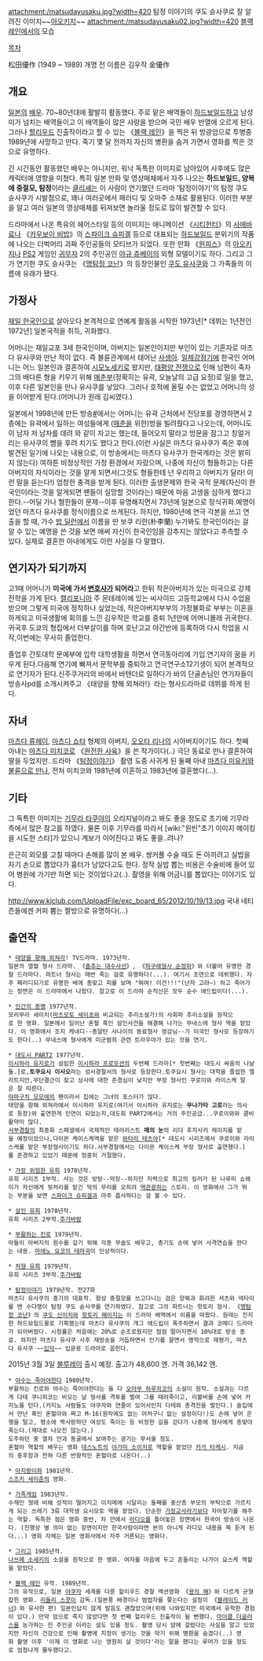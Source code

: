 {{{#!html
<object width="420" height="315"><param name="movie" value="http://www.youtube.com/v/iXEXFQVCQY4?hl=ko_KR&amp;version=3"></param><param name="allowFullScreen" value="true"></param><param name="allowscriptaccess" value="always"></param><embed src="http://www.youtube.com/v/iXEXFQVCQY4?hl=ko_KR&amp;version=3" type="application/x-shockwave-flash" width="420" height="315" allowscriptaccess="always" allowfullscreen="true"></embed></object>
}}}
attachment:/matsudayusaku.jpg?width=420
탐정 이야기의 쿠도 슌사쿠로 잘 알려진 이미지~~[[아오키지]]~~
attachment:/matsudayusaku02.jpg?width=420
[[블랙 레인]]에서의 모습

[[목차]]

松田優作 (1949 ~ 1989)
개명 전 이름은 김우작 金優作

== 개요 ==
[[일본]]의 [[배우]]. 70~80년대에 활발히 활동했다. 주로 맡은 배역들이 [[하드보일드]]하고 남성미가 넘치는 배역들이고 이 배역들이 많은 사랑을 받으며 국민 배우 반열에 오르게 된다. 그러나 [[할리우드]] 진출작이라고 할 수 있는 《[[블랙 레인]]》을 찍은 뒤 방광암으로 투병중 1989년에 사망하고 만다. 죽기 몇 달 전까지 자신의 병환을 숨겨 가면서 영화를 찍은 것으로 유명하다. 

긴 시간동안 활동했던 배우는 아니지만, 워낙 독특한 이미지로 남아있어 사후에도 많은 캐릭터에 영향을 미쳤다. 특히 일본 만화 및 영상매체에서 자주 나오는 '''하드보일드, 양복에 중절모, 탐정'''이라는 [[클리셰]]는 이 사람이 연기했던 드라마 '탐정이야기'의 탐정 쿠도 슌사쿠가 시발점으로, 꽤나 여러곳에서 패러디 및 오마주 소재로 활용된다. 이러한 부분을 알고 여러 일본의 영상매체를 뒤져보면 놀라울 정도로 많이 발견할 수 있다.

드라마에서 나온 특유의 헤어스타일 등의 이미지는 애니메이션 《[[시티헌터]]》의 [[사에바 료]]나 《[[카우보이 비밥]]》의 [[스파이크 슈피겔]] 등으로 대표되는 [[하드보일드]] 분위기의 작품에 나오는 더벅머리 괴짜 주인공들의 모티브가 되었다. 또한 만화 《[[원피스(만화)|원피스]]》의 [[아오키지]]나 [[PS2]] 게임인 [[귀무자]] 2의 주인공인 [[야규 쥬베이]]의 외형 모델이기도 하다. 그리고 그가 연기한 쿠도 슌사쿠는 《[[명탐정 코난]]》의 등장인물인 [[쿠도 유사쿠]]와 그 가족들의 이름에 유래가 됐다.
== 가정사 ==
[[재일 한국인]]으로 살아오다 본격적으로 연예계 활동을 시작한 1973년[* 데뷔는 1년전인 1972년] 일본국적을 취득, 귀화했다.
 
어머니는 재일교포 3세 한국인이며, 아버지는 일본인이지만 부인이 있는 기혼자로 마츠다 유사쿠와 만난 적이 없다. 즉  불륜관계에서 태어난 [[사생아]]. [[일제강점기]]에 한국인 어머니는 어느 일본인과 결혼하여 [[시모노세키]]로 왔지만, [[태평양 전쟁]]으로 인해 남편이 죽자 그의 배다른 형을 키우기 위해 [[매춘부]](정확히는 유곽, 오늘날의 고급 요정)로 일을 했고, 이후 다른 일본인을 만나 유사쿠를 낳았다. 그러나 호적에 올릴 수는 없었고 어머니의 성을 이어받게 된다.(어머니가 원래 김씨였다.) 

일본에서 1998년에 만든 방송[http://www.youtube.com/watch?v=EtbWZ8lnogA #]에서는 어머니는 유곽 근처에서 전당포를 경영하면서 2층에는 유곽에서 일하는 여성들에게 ([[매춘]]을 위한)방을 빌려줬다고 나오는데, 어머니도 이 남자 저 남자를 데려 와 같이 자고는 했는데, 들어오지 말라고 방문을 잠그고 칭얼거리는 유사쿠의 뺨을 후려 치기도 했다고 한다.(이런 사실은 마츠다 유사쿠가 죽은 후에 발견된 일기에 나오는 내용으로, 이 방송에서는 마츠다 유사쿠가 한국계라는 것은 밝히지 않는다) 여하튼 비정상적인 가정 환경에서 자랐으며, 나중에 자신이 형들하고는 다른 아버지의  자식이라는 것을 알게 되면서(그것도 형들한테 넌 우리하고 아버지가 달라! 이런 말을 듣는다!) 엄청한 충격을 받게 된다. 이러한 출생문제와 한국 국적 문제(자신이 한국인이라는 것을 알게되면 팬들이 실망할 것이라는) 때문에 마음 고생을 심하게 했다고 한다.--어딜 가나 혐한들이 문제--이후 유명해지면서 73년에 일본으로 정식귀화.예명이었던 마츠다 유사쿠를 정식이름으로 쓰게된다. 하지만, 1980년에 연극 각본을 쓰고 연출을 할 때, 가수 [[밥 딜런]]에서 이름을 딴 보쿠 리란(朴李蘭) 누가봐도 한국인이라는 걸 알 수 있는 예명을 쓴 것을 보면 애써 자신이 한국인임을 감추지는 않았다고 추측할 수 있다. 실제로 결혼한 아내에게도 이런 사실을 다 말했다. 
== 연기자가 되기까지 ==
고1때 어머니가 '''미국에 가서 [[변호사]]가 되어라'''고 한뒤 작은아버지가 있는 미국으로 강제 전학을 가게 된다. [[캘리포니아]] 주 몬테레이에 있는 씨사이드 고등학교에서 다시 수업을 받으며 그렇게 미국에 정착하나 싶었는데, 작은아버지부부의 가정불화로 부부는 이혼을 하게되고 미국생활에 회의를 느낀 김우작은 학교를 중퇴 1년만에 어머니몰래 귀국한다. 귀국후 도쿄의 형집에서 더부살이를 하며 호난고교 야간반에 등록하여 다시 학업을 시작,이번에는 무사히 졸업한다.

졸업후 간토대학 문예부에 입학 대학생활을 하면서 연극동아리에 가입.연기자의 꿈을 키우게 된다.다음해 연기에 빠져서 문학부를 중퇴하고 연극연구소12기생이 되어 본격적으로 연기자가 된다.신주쿠거리의 바에서 바텐더로 일하다가 바의 단골손님인 연기자들이 방송사pd를 소개시켜주고 《태양을 향해 외쳐라!》라는 형사드라마로 데뷔를 하게 된다.

== 자녀 ==
[[마츠다 류헤이]], [[마츠다 쇼타]] 형제의 아버지, [[오오타 리나]]의 시아버지이기도 하다. 첫째 아내는 [[마츠다 미치코]]로 《[[완전한 사육]]》을 쓴 작가이다(..) 극단 동료로 만나 결혼하여 딸을 두었지만..드라마 《[[탐정이야기]]》 촬영 도중 사귀게 된 둘째 아내 [[마츠다 미유키]]와 [http://oeker.net/gnuboard4/bbs/board.php?bo_table=japan&wr_id=236340 불륜으로 만나], 전처 미치코와 1981년에 이혼하고 1983년에 결혼했다(...). 

== 기타 ==
그 독특한 이미지는 [[기무라 타쿠야]]의 오리지널이라고 봐도 좋을 정도로 초기에 기무라 측에서 많은 참고를 하였다. 물론 이후 기무라를 따라서 [wiki:"원빈"초기 이미지 메이킹을 시도한 스타]가 있으니 계보가 이어진다고 봐도 좋을..려나?

은근히 외모를 고칠 때마다 손해를 많이 본 배우. 쌍커풀 수술 때도 돈 아끼려고 실밥을 자기 손으로 뽑았다가 흉터가 남았다고도 한다. 정작 실밥 뽑는 비용은 수술비에 들어 있어 병원에 가기만 하면 되는 것이었다고(..). 촬영을 위해 어금니를 뽑았다는 이야기도 있다.

http://www.kjclub.com/UploadFile/exc_board_65/2012/10/19/13.jpg
국내 네티즌들에겐 커피 뿜는 짤방으로 유명하다(...)
== 출연작 ==
 * [[태양을 향해 외쳐라]]! TV드라마. 1973년작.
 일본의 열혈 형사 드라마. 《[[춤추는 대수사선]]》, 《[[하구레형사 순정파]]》와 더불어 유명한 경찰 드라마다. 파트너 형사는 매번 죽는 걸로 유명하다(...). 여기서 조연으로 데뷔했다. 자주 패러디되기로 유명한 배에 총맞고 피를 보며 "뭐여! 이건!!!"(난자 고랴~) 하고 죽어가는 장면은 이 드라마에서 나왔다. 참고로 이 드라마 순직신은 모두 순수 애드립이다(...).

 * [[인간의 증명]] 1977년작.
 모리무라 세이치([[마츠모토 세이초]]와 비교되는 추리소설가)의 사회파 추리소설을 원작으로 한 영화. 일본에서 일어난 혼혈 흑인 살인사건을 해결해 나가는 무네스에 형사 역을 맡았다. 이 영화에서 조지 케네디--총알탄 사나이의 동료형사 영감님--가 미국인 형사로 등장하기도 한다(..) 무네스에 형사에게 미군범죄 관련 트라우마가 있는 것을 연기.

 * [[대도시 PART2]] 1977년작.
 [[이시하라 유지로]]가 설립한 [[이시하라 프로모션]]의 두번째 드라마[* 첫번째는 대도시 싸움의 나날들.]로,'''토쿠요시 이사오'''라는 성서경찰서의 형사로 등장한다.토쿠요시 형사는 대학을 졸업한 엘리트지만,무단결근이 잦고 상사에 대한 존경심이 낮지만 부장 형사인 쿠로이와 라이스케 말은 잘 따른다.
 [[야마구치 모모에]]의 팬이라서 집에는 그녀의 포스터가 많다.
 태양을 향해 외쳐라에서 이시하라 유지로(여기서 이시하라 유지로는 '''무나가타 고로'''라는 의사로 등장)와 출연한게 인연이 되었는지,대도회 PART2에서는 거의 주인공급...쿠로이와와 콤비활약이 많다.
 [[서부경찰]]의 최종화 스페셜에서 국제적인 테러리스트 '''매의 눈'''의 리더 후지사키 레이지를 맡을 예정이었으나,다이몬 케이스케역을 맡은 [[와타리 테츠야]][* 대도시 시리즈에서 쿠로이와 라이스케를 맡은 부장형사이기도 하다.서부경찰에서는 다이몬 케이스케 부장 형사로 출연했다.]를 존경하고 있었기 때문에 정중히 거절했다.

 * [[가장 위험한 유희]] 1978년작.
 유희 시리즈 1부작. 사는 것은 방탕--막장--하지만 자력으로 최고의 킬러가 된 나루미 쇼헤이가 자신에게 뒷처리를 맡긴 악의 무리를 오히려 [[역관광]]하는 스토리. 이 영화에서 그가 뛰는 부분을 보면 [[스파이크 슈피겔]]과 아주 흡사하다는 걸 볼 수 있다.

 * [[살인 유희]] 1978년작.
 유희 시리즈 2부작.[[추가바람]]

 * [[부활하는 킨로]] 1979년작.
 아들이 아버지의 원수를 갚기 위해 각종 무술도 배우고, 총기도 손에 넣어 사격연습을 한다는 내용. [http://www.youtube.com/watch?v=ZZ2rZ8XD6kY 마에노 요코의 테마곡]이 인상적이다.

 * [[처형 유희]] 1979년작.
 유희 시리즈 3부작.[[추가바람]]

 * [[탐정이야기]] 1979년작. 전27화
 마츠다 유사쿠의 중기의 대표작. 항상 중절모를 쓰고다니는 검은 양복과 화려한 셔츠와 넥타이를 맨 수다쟁이 탐정 쿠도 슌사쿠를 연기하였다. 참고로 그의 파트너는 핫토리 형사. 《[[명탐정 코난]]》의 [[쿠도 신이치]]와 [[핫토리 헤이지]]는 이 드라마 배역에서 이름을 따왔다. 원래는 진지한 하드보일드물로 기획됐는데 마츠다 유사쿠의 개그 애드립이 폭주하면서 결과 코메디 드라마가 되어버렸다. 시청률은 처음에는 20%로 순조로웠지만 점점 떨어지면서 10%대로 방송 종료. 하지만 마츠다 유사쿠 사후 재방송을 거듭하면서 인기를 끌면서 명작으로 재평가, 마츠다 유사쿠 ~~[[입덕]]~~ 입문용 드라마로 꼽힌다.

2015년 3월 3일 [http://www.blu-ray.com/movies/The-Detective-Story-Blu-ray-BOX-Blu-ray/120546/ 블루레이] 출시 예정.
출고가 48,600 엔. 가격 36,142 엔.

 * [[야수는 죽어야한다]] 1980년작.
 부활하는 킨로와 야수는 죽어야한다는 둘 다 [[오야부 하루히코]]의 소설이 원작. 소설과는 다르게 다테 쿠니히코는 비오는 날 형사를 격투를 벌여 그를 때려죽이고, 리볼버를 손에 넣어 카지노를 턴다.(카지노 사람들도 야쿠자와 연줄이 있어서인지 다테와 총격전을 벌인다.) 술집에서 만난 흑인 혼혈아와 짜고 M-16(원작에도 없는 어처구니 없는 설정이다!)도 손에 넣어 은행을 털고, 평소에 짝사랑하던 여성도 죽이는 등 비정한 길을 걷다가 나중에 형사에게 총맞아죽는다.(제대로 나오진 않는다.)
 도주하던 중 열차 안과 동굴에서 보여주는 광기는 무서울 정도.
 혼혈아 역할의 배우는 영화 [[데스노트]]의 [[야가미 소이치로]] 역할을 맡았던 [[카가 타케시]]. 지금의 중후함과 전혀 다른 반항적인 혼혈아로 나온다(..)

 * [[아지랑이좌]] 1981년작.
 [[스즈키 세이준]]의 영화. 

 * [[가족게임]] 1983년작.
 수재인 형에 비해 성적이 떨어지고 이지메에 시달리는 둘째를 중산층 부모의 부탁으로 가르치게 되는 쓰레기 3류 대학생 요시모토 역을 맡았다. 단순한 [[가정교사]]라기보다 자아찾기를 해주는 역할. 독특한 점은 영화 중반, 차 안에서 [[라디오]]를 틀어놓은 장면에서 한국어 방송이 나온다. (진행상 별 의미 없는 장면이지만 한국사람이라면 본의 아니게 라디오 내용을 쭉 듣게 된다...) 영화 자체는 일본 영화사에서 자주 거론되는 영화다.

 * [[그리고]] 1985년작.
 [[나쓰메 소세키]]의 소설을 원작으로 한 영화. 여자를 마음에 두고 흔들리는 나가이 요스케 역할을 맡았다.

 * [[블랙 레인]] 유작. 1989년작.
 그의 유작으로, 일본 [[야쿠자]] 세계를 다룬 할리우드 경찰 액션영화 《[[용의 해]]》와 다르게 균형잡힌 영화. [[리들리 스콧]]이 감독.(일본풍 배경이나 범법자를 쫓는다는 설정이 《[[블레이드 러너]]》와 유사한 편) 일본인답지 않게 발음도 괜찮았으며(위에 나와있지만 미국에서 유학한 경험이 있다.) 만약 암으로 죽지 않았다면 첫 번째 헐리우드 진출작이 될 뻔했다. [[마이클 더글러스]]를 능가하는 진 주인공 이라는 설도 있을 정도. 촬영 당시 암에 걸렸다는 사실을 알고 있었지만 자신의 건강으로 인해 촬영에 지장이 생기는 것을 막기 위해 병환을 숨겼다(..) 영화 촬영 이후 '이제 이 영화로 나는 영원히 살 것이다'라는 말을 했다는 루머가 있을 정도로 엄청나게 몰두했다고.
